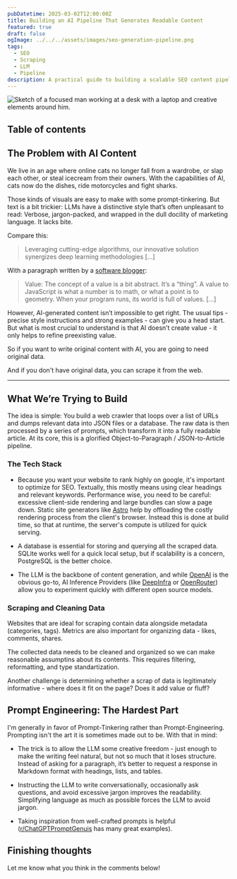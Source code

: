 ```yaml
---
pubDatetime: 2025-03-02T12:00:00Z
title: Building an AI Pipeline That Generates Readable Content
featured: true
draft: false
ogImage: ../../../assets/images/seo-generation-pipeline.png
tags:
  - SEO
  - Scraping
  - LLM
  - Pipeline
description: A practical guide to building a scalable SEO content pipeline using scraping, LLMs, and prompt engineering.
---
```


![Sketch of a focused man working at a desk with a laptop and creative elements around him.](@/assets/images/seo-generation-pipeline.png)

## Table of contents

## The Problem with AI Content

We live in an age where online cats no longer fall from a wardrobe, or slap each other, or steal icecream from their owners. With the capabilities of AI, cats now do the dishes, ride motorcycles and fight sharks.

Those kinds of visuals are easy to make with some prompt-tinkering. But text is a bit trickier:
LLMs have a distinctive style that’s often unpleasant to read: Verbose, jargon-packed, and wrapped in the dull docility of marketing language. It lacks bite.

Compare this:

> Leveraging cutting-edge algorithms, our innovative solution synergizes deep learning methodologies [...]

With a paragraph written by a [software blogger](https://overreacted.io/what-is-javascript-made-of/):

> Value: The concept of a value is a bit abstract. It’s a “thing”. A value to JavaScript is what a number is to math, or what a point is to geometry. When your program runs, its world is full of values. [...]

However, AI-generated content isn’t impossible to get right. The usual tips - precise style instructions and strong examples - can give you a head start. But what is most crucial to understand is that AI doesn’t create value - it only helps to refine preexisting value.

So if you want to write original content with AI, you are going to need original data.

And if you don't have original data, you can scrape it from the web.

---

## What We’re Trying to Build

The idea is simple: You build a web crawler that loops over a list of URLs and dumps relevant data into JSON files or a database.
The raw data is then processed by a series of prompts, which transform it into a fully readable article. At its core, this is a glorified Object-to-Paragraph / JSON-to-Article pipeline.

### The Tech Stack

- Because you want your website to rank highly on google, it's important to optimize for SEO. Textually, this mostly means using clear headings and relevant keywords.
Performance wise, you need to be careful: excessive client-side rendering and large bundles can slow a page down.
Static site generators like [Astro](https://astro.build/) help by offloading the costly rendering process from the client's browser. Instead this is done at build time, so that at runtime, the server's compute is utilized for quick serving.

- A database is essential for storing and querying all the scraped data. SQLite works well for a quick local setup, but if scalability is a concern, PostgreSQL is the better choice.

- The LLM is the backbone of content generation, and while [OpenAI](https://openai.com/api/) is the obvious go-to, AI Inference Providers (like [DeepInfra](https://deepinfra.com/) or [OpenRouter](https://openrouter.ai/)) allow you to experiment quickly with different open source models.

### Scraping and Cleaning Data

Websites that are ideal for scraping contain data alongside metadata (categories, tags). Metrics are also important for organizing data - likes, comments, shares.

The collected data needs to be cleaned and organized so we can make reasonable assumptins about its contents. This requires filtering, reformatting, and type standartization.

Another challenge is determining whether a scrap of data is legitimately informative - where does it fit on the page? Does it add value or fluff?

## Prompt Engineering: The Hardest Part

I'm generally in favor of Prompt-Tinkering rather than Prompt-Engineering. Prompting isn't the art it is sometimes made out to be. With that in mind:

- The trick is to allow the LLM some creative freedom - just enough to make the writing feel natural, but not so much that it loses structure.
Instead of asking for a paragraph, it’s better to request a response in Markdown format with headings, lists, and tables.

- Instructing the LLM to write conversationally, occasionally ask questions, and avoid excessive jargon improves the readability.
Simplifying language as much as possible forces the LLM to avoid jargon.

- Taking inspiration from well-crafted prompts is helpful ([r/ChatGPTPromptGenuis](https://www.reddit.com/r/ChatGPTPromptGenius/) has many great examples).

## Finishing thoughts
Let me know what you think in the comments below!
